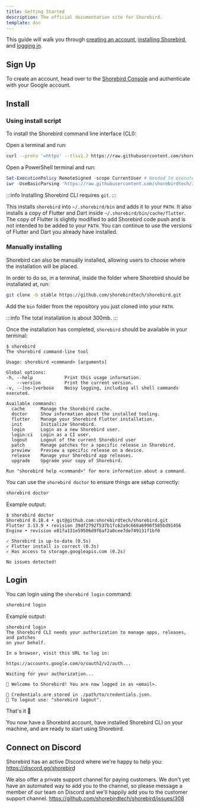 ```yaml
---
title: Getting Started
description: The official documentation site for Shorebird.
template: doc
---
```



This guide will walk you through [creating an account](#sign-up), [installing Shorebird](#install), and [logging in](#login).

## Sign Up

To create an account, head over to the [Shorebird Console](https://console.shorebird.dev) and authenticate with your Google account.

## Install

### Using install script

To install the Shorebird command line interface (CLI):

<Tabs>
  <TabItem value="maclinux" label="Mac/Linux" default>

Open a terminal and run:

```bash
curl --proto '=https' --tlsv1.2 https://raw.githubusercontent.com/shorebirdtech/install/main/install.sh -sSf | bash
```

  </TabItem>
  <TabItem value="windows" label="Windows" default>
Open a PowerShell terminal and run:

```powershell
Set-ExecutionPolicy RemoteSigned -scope CurrentUser # Needed to execute remote scripts
iwr -UseBasicParsing 'https://raw.githubusercontent.com/shorebirdtech/install/main/install.ps1'|iex
```

  </TabItem>
</Tabs>

:::info
Installing Shorebird CLI requires `git`.
:::

This installs `shorebird` into `~/.shorebird/bin` and adds it to your `PATH`. It
also installs a copy of Flutter and Dart inside
`~/.shorebird/bin/cache/flutter`. The copy of Flutter is slightly modified to
add Shorebird code push and is not intended to be added to your `PATH`. You can
continue to use the versions of Flutter and Dart you already have installed.

### Manually installing

Shorebird can also be manually installed, allowing users to choose where the installation will be placed.

In order to do so, in a terminal, inside the folder where Shorebird should be installated at, run:

```bash
git clone -b stable https://github.com/shorebirdtech/shorebird.git
```

Add the `bin` folder from the repository you just cloned into your `PATH`.

:::info
The total installation is about 300mb.
:::

Once the installation has completed, `shorebird` should be available in your
terminal:

```
$ shorebird
The shorebird command-line tool

Usage: shorebird <command> [arguments]

Global options:
-h, --help            Print this usage information.
    --version         Print the current version.
-v, --[no-]verbose    Noisy logging, including all shell commands executed.

Available commands:
  cache      Manage the Shorebird cache.
  doctor     Show information about the installed tooling.
  flutter    Manage your Shorebird Flutter installation.
  init       Initialize Shorebird.
  login      Login as a new Shorebird user.
  login:ci   Login as a CI user.
  logout     Logout of the current Shorebird user
  patch      Manage patches for a specific release in Shorebird.
  preview    Preview a specific release on a device.
  release    Manage your Shorebird app releases.
  upgrade    Upgrade your copy of Shorebird.

Run "shorebird help <command>" for more information about a command.
```

You can use the `shorebird doctor` to ensure things are setup correctly:

```sh
shorebird doctor
```

Example output:

```
$ shorebird doctor
Shorebird 0.18.4 • git@github.com:shorebirdtech/shorebird.git
Flutter 3.13.9 • revision 39df2792f537b1fc62a9c668a6990f585bd91456
Engine • revision e81fa131e59506d9f6af2a0cee7de749131f1bf0

✓ Shorebird is up-to-date (0.5s)
✓ Flutter install is correct (0.3s)
✓ Has access to storage.googleapis.com (0.2s)

No issues detected!
```

## Login

You can login using the `shorebird login` command:

```sh
shorebird login
```

Example output:

```
shorebird login
The Shorebird CLI needs your authorization to manage apps, releases, and patches
on your behalf.

In a browser, visit this URL to log in:

https://accounts.google.com/o/oauth2/v2/auth...

Waiting for your authorization...

🎉 Welcome to Shorebird! You are now logged in as <email>.

🔑 Credentials are stored in ./path/to/credentials.json.
🚪 To logout use: "shorebird logout".
```

That's it 🎉

You now have a Shorebird account, have installed Shorebird CLI on your machine, and are ready to start using Shorebird.

## Connect on Discord

Shorebird has an active Discord where we're happy to help you:
https://discord.gg/shorebird

We also offer a private support channel for paying customers. We don't yet have
an automated way to add you to the channel, so please message a member of our
team on Discord and we'll happily add you to the customer support channel.
https://github.com/shorebirdtech/shorebird/issues/308
